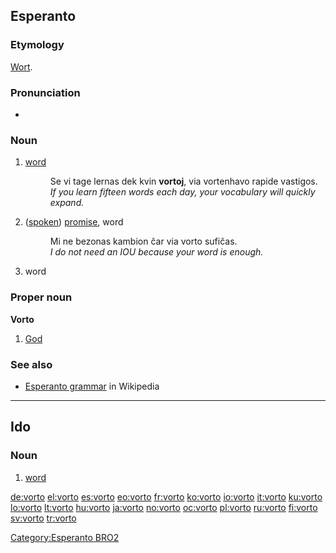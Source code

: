==Esperanto==

===Etymology===
{{etyl|de|eo}} [[Wort]].

===Pronunciation===
* {{audio|Eo-vorto.ogg|Audio}}

===Noun===
{{eo-noun}}

# {{linguistics|lang=eo}} [[word]]
#: Se vi tage lernas dek kvin '''vortoj''', via vortenhavo rapide vastigos.
#: ''If you learn fifteen words each day, your vocabulary will quickly expand.''
# ([[spoken]]) [[promise]], word
#: Mi ne bezonas kambion ĉar via vorto sufiĉas.
#: ''I do not need an IOU because your word is enough.''
# {{computing|lang=eo}} word

===Proper noun===
'''Vorto'''

# {{theology|lang=eo}} [[God]]

===See also===
* [[w:Esperanto grammar|Esperanto grammar]] in Wikipedia

[[Category:Esperanto BRO2]]

----

==Ido==

===Noun===
{{io-noun|vort}}

# [[word]]

[[de:vorto]]
[[el:vorto]]
[[es:vorto]]
[[eo:vorto]]
[[fr:vorto]]
[[ko:vorto]]
[[io:vorto]]
[[it:vorto]]
[[ku:vorto]]
[[lo:vorto]]
[[lt:vorto]]
[[hu:vorto]]
[[ja:vorto]]
[[no:vorto]]
[[oc:vorto]]
[[pl:vorto]]
[[ru:vorto]]
[[fi:vorto]]
[[sv:vorto]]
[[tr:vorto]]